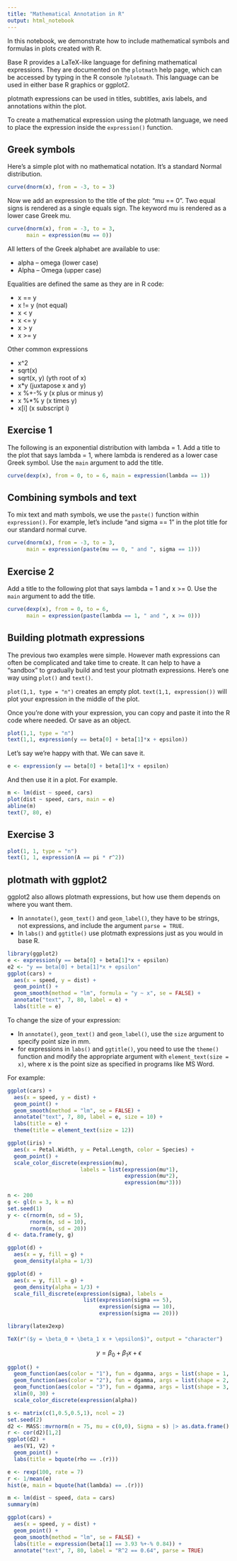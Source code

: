 ```yaml
---
title: "Mathematical Annotation in R"
output: html_notebook
---
```


In this notebook, we demonstrate how to include mathematical symbols and formulas in plots created with R.

Base R provides a LaTeX-like language for defining mathematical expressions. They are documented on the `plotmath` help page, which can be accessed by typing in the R console `?plotmath`. This language can be used in either base R graphics or ggplot2.

plotmath expressions can be used in titles, subtitles, axis labels, and annotations within the plot.

To create a mathematical expression using the plotmath language, we need to place the expression inside the `expression()` function. 

## Greek symbols

Here's a simple plot with no mathematical notation. It's a standard Normal distribution.

```r
curve(dnorm(x), from = -3, to = 3)
```

Now we add an expression to the title of the plot: "mu == 0". Two equal signs is rendered as a single equals sign. The keyword mu is rendered as a lower case Greek mu. 

```r
curve(dnorm(x), from = -3, to = 3,
      main = expression(mu == 0))
```

All letters of the Greek alphabet are available to use:

- alpha -- omega (lower case)
- Alpha -- Omega (upper case)

Equalities are defined the same as they are in R code:

- x == y
- x != y (not equal)
- x < y	
- x <= y	
- x > y	
- x >= y	

Other common expressions

- x^2	  
- sqrt(x)
- sqrt(x, y)	(yth root of x)
- x*y	(juxtapose x and y)
- x %+-% y	(x plus or minus y)
- x %*% y	(x times y)
- x[i]	(x subscript i)


## Exercise 1

The following is an exponential distribution with lambda = 1. Add a title to the plot that says lambda = 1, where lambda is rendered as a lower case Greek symbol. Use the `main` argument to add the title.

```r
curve(dexp(x), from = 0, to = 6, main = expression(lambda == 1))
```

## Combining symbols and text

To mix text and math symbols, we use the `paste()` function within `expression()`. For example, let's include "and sigma == 1" in the plot title for our standard normal curve.

```r
curve(dnorm(x), from = -3, to = 3,
      main = expression(paste(mu == 0, " and ", sigma == 1)))
```


## Exercise 2

Add a title to the following plot that says lambda = 1 and x >= 0. Use the `main` argument to add the title.

```r
curve(dexp(x), from = 0, to = 6, 
      main = expression(paste(lambda == 1, " and ", x >= 0)))

```

## Building plotmath expressions

The previous two examples were simple. However math expressions can often be complicated and take time to create. It can help to have a "sandbox" to gradually build and test your plotmath expressions. Here's one way using `plot()` and `text()`.

`plot(1,1, type = "n")` creates an empty plot. 
`text(1,1, expression())` will plot your expression in the middle of the plot.

Once you're done with your expression, you can copy and paste it into the R code where needed. Or save as an object.

```r
plot(1,1, type = "n")
text(1,1, expression(y == beta[0] + beta[1]*x + epsilon))
```

Let's say we're happy with that. We can save it.

```r
e <- expression(y == beta[0] + beta[1]*x + epsilon)
```

And then use it in a plot. For example.

```r
m <- lm(dist ~ speed, cars)
plot(dist ~ speed, cars, main = e)
abline(m)
text(7, 80, e)
```

## Exercise 3

```r
plot(1, 1, type = "n")
text(1, 1, expression(A == pi * r^2))
```



## plotmath with ggplot2

ggplot2 also allows plotmath expressions, but how use them depends on where you want them. 

- In `annotate()`, `geom_text()` and `geom_label()`, they have to be strings, not expressions, and include the argument `parse = TRUE`.
- In `labs()` and `ggtitle()` use plotmath expressions just as you would in base R.

```r
library(ggplot2)
e <- expression(y == beta[0] + beta[1]*x + epsilon)
e2 <- "y == beta[0] + beta[1]*x + epsilon"
ggplot(cars) +
  aes(x = speed, y = dist) +
  geom_point() +
  geom_smooth(method = "lm", formula = "y ~ x", se = FALSE) +
  annotate("text", 7, 80, label = e) +
  labs(title = e) 
```

To change the size of your expression:

- In `annotate()`, `geom_text()` and `geom_label()`, use the `size` argument to specify point size in mm. 
- for expressions in `labs()` and `ggtitle()`, you need to use the `theme()` function and modify the appropriate argument with `element_text(size = x)`, where x is the point size as specified in programs like MS Word. 

For example:

```r
ggplot(cars) +
  aes(x = speed, y = dist) +
  geom_point() +
  geom_smooth(method = "lm", se = FALSE) +
  annotate("text", 7, 80, label = e, size = 10) + 
  labs(title = e) +
  theme(title = element_text(size = 12))
```

```r
ggplot(iris) +
  aes(x = Petal.Width, y = Petal.Length, color = Species) +
  geom_point() +
  scale_color_discrete(expression(mu), 
                       labels = list(expression(mu*1), 
                                     expression(mu*2), 
                                     expression(mu*3)))
```

```r
n <- 200
g <- gl(n = 3, k = n)
set.seed(1)
y <- c(rnorm(n, sd = 5),
       rnorm(n, sd = 10),
       rnorm(n, sd = 20))
d <- data.frame(y, g)
```

```r
ggplot(d) +
  aes(x = y, fill = g) +
  geom_density(alpha = 1/3)
```

```r
ggplot(d) +
  aes(x = y, fill = g) +
  geom_density(alpha = 1/3) +
  scale_fill_discrete(expression(sigma), labels = 
                        list(expression(sigma == 5),
                             expression(sigma == 10),
                             expression(sigma == 20)))
```

```r
library(latex2exp)

TeX(r"($y = \beta_0 + \beta_1 x + \epsilon$)", output = "character")

```

$$y = \beta_0 + \beta_1 x + \epsilon$$

```r
ggplot() +
  geom_function(aes(color = "1"), fun = dgamma, args = list(shape = 1, rate = 1/4)) +
  geom_function(aes(color = "2"), fun = dgamma, args = list(shape = 2, rate = 1/4)) +
  geom_function(aes(color = "3"), fun = dgamma, args = list(shape = 3, rate = 1/4)) +
  xlim(0, 30) +
  scale_color_discrete(expression(alpha))
```

```r
s <- matrix(c(1,0.5,0.5,1), ncol = 2)
set.seed(2)
d2 <- MASS::mvrnorm(n = 75, mu = c(0,0), Sigma = s) |> as.data.frame()
r <- cor(d2)[1,2]
ggplot(d2) +
  aes(V1, V2) +
  geom_point() +
  labs(title = bquote(rho == .(r)))
```


```r
e <- rexp(100, rate = 7)
r <- 1/mean(e)
hist(e, main = bquote(hat(lambda) == .(r)))
```

```r
m <- lm(dist ~ speed, data = cars)
summary(m)

```


```r
ggplot(cars) +
  aes(x = speed, y = dist) +
  geom_point() +
  geom_smooth(method = "lm", se = FALSE) +
  labs(title = expression(beta[1] == 3.93 %+-% 0.84)) +
  annotate("text", 7, 80, label = "R^2 == 0.64", parse = TRUE)
```


